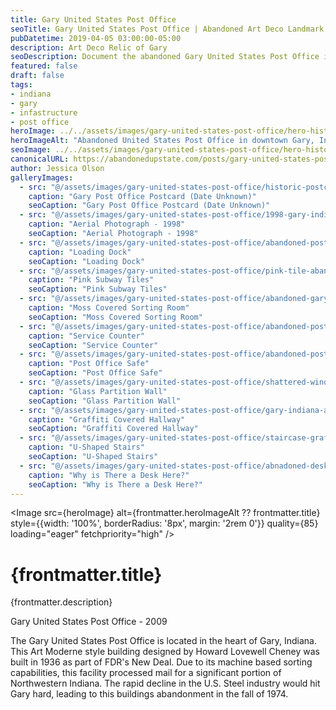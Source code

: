 ```yaml
---
title: Gary United States Post Office
seoTitle: Gary United States Post Office | Abandoned Art Deco Landmark in Gary Indiana
pubDatetime: 2019-04-05 03:00:00-05:00
description: Art Deco Relic of Gary
seoDescription: Document the abandoned Gary United States Post Office in Indiana, an Art Deco cornerstone from 1936 now marked by shattered windows and fading grandeur.
featured: false
draft: false
tags:
- indiana
- gary
- infastructure
- post office
heroImage: ../../assets/images/gary-united-states-post-office/hero-historic-abandoned-gary-indiana-post-office-exterior.jpg
heroImageAlt: "Abandoned United States Post Office in downtown Gary, Indiana"
seoImage: ../../assets/images/gary-united-states-post-office/hero-historic-abandoned-gary-indiana-post-office-exterior.jpg
canonicalURL: https://abandonedupstate.com/posts/gary-united-states-post-office/
author: Jessica Olson
galleryImages:
  - src: "@/assets/images/gary-united-states-post-office/historic-postcard-gary-indiana-post-office.jpg"
    caption: "Gary Post Office Postcard (Date Unknown)"
    seoCaption: "Gary Post Office Postcard (Date Unknown)"
  - src: "@/assets/images/gary-united-states-post-office/1998-gary-indiana-aerial-photograph.jpg"
    caption: "Aerial Photograph - 1998"
    seoCaption: "Aerial Photograph - 1998"
  - src: "@/assets/images/gary-united-states-post-office/abandoned-post-office-loading-dock-gary-indiana.jpg"
    caption: "Loading Dock"
    seoCaption: "Loading Dock"
  - src: "@/assets/images/gary-united-states-post-office/pink-tile-abandoned-post-office-gary-indiana.jpg"
    caption: "Pink Subway Tiles"
    seoCaption: "Pink Subway Tiles"
  - src: "@/assets/images/gary-united-states-post-office/abandoned-gary-indiana-post-office.jpg"
    caption: "Moss Covered Sorting Room"
    seoCaption: "Moss Covered Sorting Room"
  - src: "@/assets/images/gary-united-states-post-office/abandoned-post-office-cabinets.jpg"
    caption: "Service Counter"
    seoCaption: "Service Counter"
  - src: "@/assets/images/gary-united-states-post-office/abandoned-post-office-great-seal-safe-gary-indiana.jpg"
    caption: "Post Office Safe"
    seoCaption: "Post Office Safe"
  - src: "@/assets/images/gary-united-states-post-office/shattered-windows-gary-indiana-post-office.jpg"
    caption: "Glass Partition Wall"
    seoCaption: "Glass Partition Wall"
  - src: "@/assets/images/gary-united-states-post-office/gary-indiana-abandoned-hallway.jpg"
    caption: "Graffiti Covered Hallway"
    seoCaption: "Graffiti Covered Hallway"
  - src: "@/assets/images/gary-united-states-post-office/staircase-graffiti-gary-united-states-post-office.jpg"
    caption: "U-Shaped Stairs"
    seoCaption: "U-Shaped Stairs"
  - src: "@/assets/images/gary-united-states-post-office/abnadoned-desk-gary-indiana.jpg"
    caption: "Why is There a Desk Here?"
    seoCaption: "Why is There a Desk Here?"
---
```
















<Image 
  src={heroImage} 
  alt={frontmatter.heroImageAlt ?? frontmatter.title}
  style={{width: '100%', borderRadius: '8px', margin: '2rem 0'}}
  quality={85}
  loading="eager"
  fetchpriority="high"
/>

# {frontmatter.title}
<p className="post-tagline" style={{ color: "#b9975c" }}>{frontmatter.description}</p>

Gary United States Post Office - 2009

The Gary United States Post Office is located in the heart of Gary, Indiana.  This Art Moderne style building designed by Howard Lovewell Cheney was built in 1936 as part of FDR's New Deal.  Due to its machine based sorting capabilities, this facility processed mail for a significant portion of Northwestern Indiana. The rapid decline in the U.S. Steel industry would hit Gary hard, leading to this buildings abandonment in the fall of 1974.


<GalleryLightbox galleryId="gary-united-states-post-office" images={frontmatter.galleryImages} />

